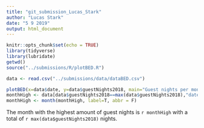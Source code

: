 ```yaml
---
title: "git_submission_Lucas_Stark"
author: "Lucas Stark"
date: "5 9 2019"
output: html_document
---
```


```r
knitr::opts_chunk$set(echo = TRUE)
library(tidyverse)
library(lubridate)
getwd()
source("../submissions/R/plotBED.R")
```


```r
data <- read.csv("../submissions/data/dataBED.csv")
```


```r
plotBED(x=data$date, y=data$guestNights2018, main="Guest nights per month in Tromsø")
monthHigh <- data[data$guestNights2018==max(data$guestNights2018),"date"]
monthHigh <- month(monthHigh, label=T, abbr = F)
```


The month with the highest amount of guest nights is `r monthHigh` with a total of `r max(data$guestNights2018)` nights.

